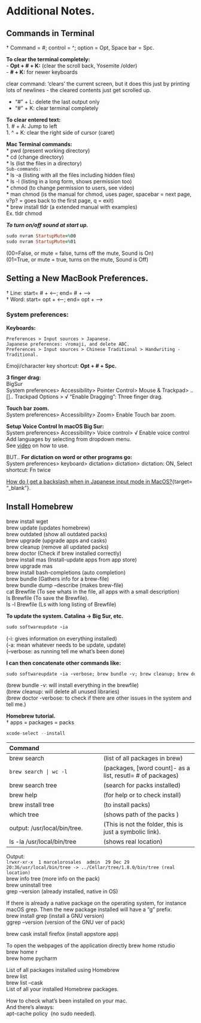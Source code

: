 # Additional Notes.

## Commands in Terminal  
† Command = #; control = ^; option = Opt, Space bar = Spc.

**To clear the terminal completely:**  
- **Opt + # + K:**  (clear the scroll back, Yosemite /older)  
- **# + K:**  for newer keyboards  

clear command: 'clears' the current screen, but it does this just by printing lots of newlines - the cleared contents just get scrolled up.  

- "#" + L: delete the last output only  
- "#" + K: clear terminal completely  

**To clear entered text:**  
1. # + A: Jump to left  
1. ^ + K: clear the right side of cursor (caret)  

**Mac Terminal commands:**   
* pwd (present working directory)   
* cd (change directory)   
* ls  (list the files in a directory)  
`Sub-commands:`   
* ls -a (listing  with all the files including hidden files)   
* ls -l (listing in a long form, shows permission too)   
* chmod (to change permission to users, see video)   
* man chmod (is the manual for chmod, uses pager, spacebar = next page, v?p? = goes back to the first page, q = exit)  
* brew install tldr (a extended manual with examples)  
  Ex. tldr chmod   

**_To turn on/off sound at start up._**  
```ruby
sudo nvram StartupMute=%00 
sudo nvram StartupMute=%01 
```
(00=False, or mute = false, turns off the mute, Sound is On)  
(01=True, or mute = true, turns on the mute, Sound is Off)  

## Setting a New MacBook Preferences.   
† Line:  start= # + <--; end= # + -->  
† Word: start= opt + <--; end= opt + -->   
 
### System preferences:  
**Keyboards:**  
```
Preferences > Input sources > Japanese.
Japanese preferences: √romaji, and delete ABC.  
Preferences > Input sources > Chinese Traditional > Handwriting - Traditional.  
```
Emoji/character key shortcut: **Opt + # + Spc.**  

**3 finger drag: **  
BigSur  
System preferences> Accessibility> Pointer Control> Mouse & Trackpad> ..[].. Trackpad Options > √ "Enable Dragging": Three finger drag.  

**Touch bar zoom.**  
System preferences> Accessibility> Zoom> Enable Touch bar zoom.   

**Setup Voice Control In macOS Big Sur:**  
System preferences> Accessibility> Voice control> √ Enable voice control   
Add languages by selecting from dropdown menu.  
See [video](https://youtu.be/XSQ6A6D7OaU){target="_blank"} on how to use.  

BUT..  **For dictation on word or other programs go:**  
System preferences> keyboard> dictation> dictation> dictation: ON,  Select shortcut: Fn twice    

[How do I get a backslash when in Japanese input mode in MacOS?](https://apple.stackexchange.com/questions/158975/how-do-i-get-a-backslash-when-in-japanese-input-mode-in-macos){target= "_blank"}.  



## Install Homebrew  

brew install wget  
brew update (updates homebrew)  
brew outdated (show all outdated packs)  
brew upgrade (upgrade apps and casks)  
brew cleanup (remove all updated packs)    
brew doctor (Check if brew installed correctly)  
brew install mas (Install-update apps from app store)  
brew upgrade mas   
brew install bash-completions (auto completion)  
brew bundle (Gathers info for a brew-file)  
brew bundle dump --describe (makes brew-file)    
cat Brewfile (To see whats in the file, all apps with a small description)  
ls Brewfile (To save the Brewfile).  
ls -l Brewfile (Ls with long listing of Brewfile)  

**To update the system. Catalina -> Big Sur, etc.**  
```ruby
sudo softwareupdate -ia
```

(-i: gives information on everything installed)  
(-a: mean whatever needs to be update, update)  
(--verbose: as running tell me what's been done)  

**I can then concatenate other commands like:**  
```ruby
sudo softwareupdate -ia -verbose; brew bundle -v; brew cleanup; brew doctor -verbose    
```

(brew bundle -v: will install everything in the brewfile)  
(brew cleanup: will delete all unused libraries)   
(brew doctor -verbose: to check if there are other issues in the system and tell me.)  

**Homebrew tutorial.**   
† apps = packages = packs   
```r
xcode-select --install   
```

Command |   |  
:-- | :--| 
brew search | (list of all packages in brew)|   
`brew search | wc -l` | (packages, [word count]- as a list, resutl= # of packages)|   
brew search tree |  (search for packs installed)  
brew help | (for help or to check install)  
brew install tree | (to install packs)  
which tree | (shows path of the packs )   
output: /usr/local/bin/tree. | (This is not the folder, this is just a symbolic link).   
ls -la /usr/local/bin/tree | (shows real location)  
Output:  
`lrwxr-xr-x  1 marcelorosales  admin  29 Dec 29 20:36/usr/local/bin/tree -> ../Cellar/tree/1.8.0/bin/tree (real location)`  
brew info tree (more info on the pack)  
brew uninstall tree   
grep --version (already installed, native in OS)  

If there is already a native package on the operating system, for instance macOS grep. Then the new package installed will have a “g” prefix.   
brew install grep (install a GNU version)  
ggrep --version (version of the GNU ver of pack)  

brew cask install firefox (install appstore app)  

To open the webpages of the application directly brew home rstudio  
brew home r  
brew home pycharm  


List of all packages installed using Homebrew  
brew list  
brew list --cask   
List of all your installed Homebrew packages.  

How to check what’s been installed on your mac.  
And there's always:  
apt-cache policy <package-name> (no sudo needed).  
